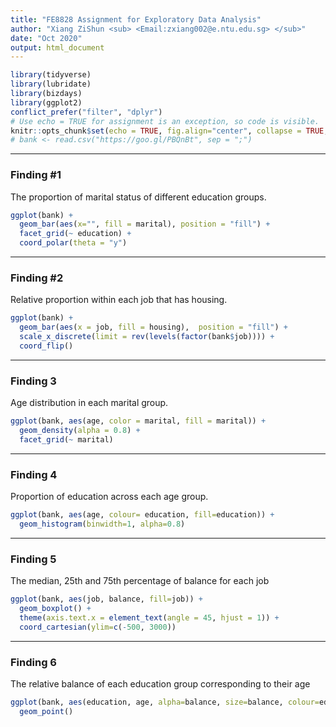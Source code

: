 ```yaml
---
title: "FE8828 Assignment for Exploratory Data Analysis"
author: "Xiang ZiShun <sub> <Email:zxiang002@e.ntu.edu.sg> </sub>"
date: "Oct 2020"
output: html_document
---
```


```r
library(tidyverse)
library(lubridate)
library(bizdays)
library(ggplot2)
conflict_prefer("filter", "dplyr")
# Use echo = TRUE for assignment is an exception, so code is visible.
knitr::opts_chunk$set(echo = TRUE, fig.align="center", collapse = TRUE, cache = TRUE)
# bank <- read.csv("https://goo.gl/PBQnBt", sep = ";")
```

---

### Finding #1
The proportion of marital status of different education groups.

```r
ggplot(bank) +
  geom_bar(aes(x="", fill = marital), position = "fill") +
  facet_grid(~ education) +
  coord_polar(theta = "y") 
```

---

### Finding #2
Relative proportion within each job that has housing.

```r
ggplot(bank) +
  geom_bar(aes(x = job, fill = housing),  position = "fill") +
  scale_x_discrete(limit = rev(levels(factor(bank$job)))) +
  coord_flip()
```

---

### Finding 3
Age distribution in each marital group.

```r
ggplot(bank, aes(age, color = marital, fill = marital)) + 
  geom_density(alpha = 0.8) +
  facet_grid(~ marital)
```

---

### Finding 4
Proportion of education across each age group.

```r
ggplot(bank, aes(age, colour= education, fill=education)) +
  geom_histogram(binwidth=1, alpha=0.8)
```

---

### Finding 5
The median, 25th and 75th percentage of balance for each job

```r
ggplot(bank, aes(job, balance, fill=job)) +
  geom_boxplot() +
  theme(axis.text.x = element_text(angle = 45, hjust = 1)) +
  coord_cartesian(ylim=c(-500, 3000))
```

---

### Finding 6
The relative balance of each education group corresponding to their age

```r
ggplot(bank, aes(education, age, alpha=balance, size=balance, colour=education)) +
  geom_point()
```

